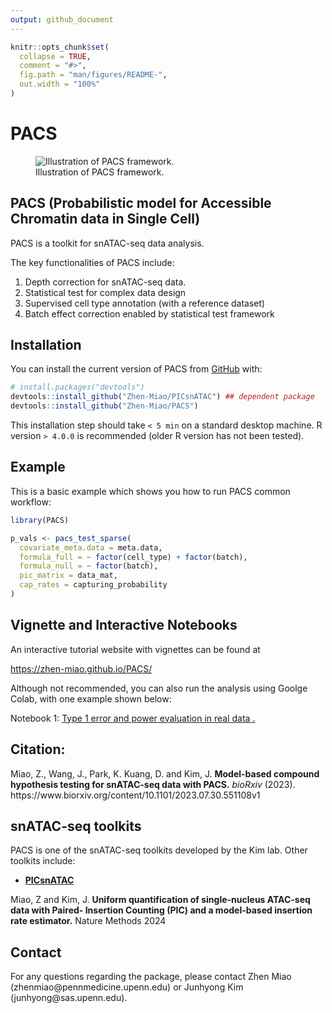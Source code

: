 ```yaml
---
output: github_document
---
```


<!-- README.md is generated from README.Rmd. Please edit that file -->

```r
knitr::opts_chunk$set(
  collapse = TRUE,
  comment = "#>",
  fig.path = "man/figures/README-",
  out.width = "100%"
)
```

# PACS

![Illustration of PACS framework.](man/figures/README-PACS_illustration.svg)

<!-- badges: start -->
<!-- badges: end -->

## PACS (Probabilistic model for Accessible Chromatin data in Single Cell)
PACS is a toolkit for snATAC-seq data analysis.

The key functionalities of PACS include: 

(1) Depth correction for snATAC-seq data. 
(2) Statistical test for complex data design
(3) Supervised cell type annotation (with a reference dataset)
(4) Batch effect correction enabled by statistical test framework

## Installation

You can install the current version of PACS from [GitHub](https://github.com/) with:

``` r
# install.packages("devtools")
devtools::install_github("Zhen-Miao/PICsnATAC") ## dependent package 
devtools::install_github("Zhen-Miao/PACS")
```

This installation step should take `< 5 min` on a standard desktop machine. R version `> 4.0.0` is recommended (older R version has not been tested). 

## Example

This is a basic example which shows you how to run PACS common workflow:

```r
library(PACS)

p_vals <- pacs_test_sparse(
  covariate_meta.data = meta.data,
  formula_full = ~ factor(cell_type) + factor(batch),
  formula_null = ~ factor(batch),
  pic_matrix = data_mat,
  cap_rates = capturing_probability
)
```

## Vignette and Interactive Notebooks

An interactive tutorial website with vignettes can be found at

[https://zhen-miao.github.io/PACS/](https://zhen-miao.github.io/PACS/)

Although not recommended, you can also run the analysis using Goolge Colab, with one example shown below:

Notebook 1: [Type 1 error and power evaluation in real data .](https://github.com/Zhen-Miao/PACS/blob/main/vignettes/Notebook_1_Test_For_Sens_Spec_real_kidney_data.ipynb)

## Citation:

Miao, Z., Wang, J., Park, K. Kuang, D. and Kim, J. **Model-based compound hypothesis testing for snATAC-seq data with PACS.** _bioRxiv_ (2023). https://www.biorxiv.org/content/10.1101/2023.07.30.551108v1 

## snATAC-seq toolkits

PACS is one of the snATAC-seq toolkits developed by the Kim lab. Other toolkits include:


* [**PICsnATAC**](https://github.com/Zhen-Miao/PICsnATAC)

Miao, Z and Kim, J. **Uniform quantification of single-nucleus ATAC-seq data with Paired- Insertion Counting (PIC) and a model-based insertion rate estimator.** Nature Methods 2024

## Contact

For any questions regarding the package, please contact Zhen Miao (zhenmiao@pennmedicine.upenn.edu) or Junhyong Kim (junhyong@sas.upenn.edu).

